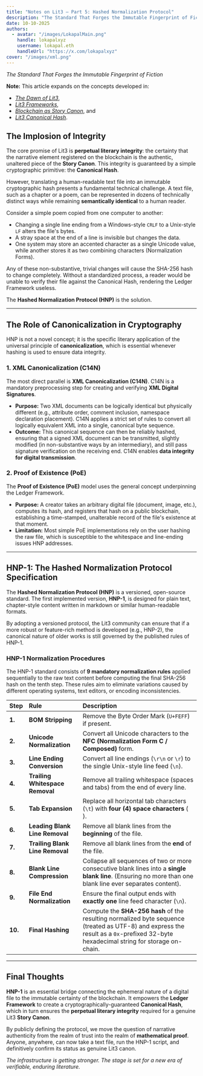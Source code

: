 ```yaml
---
title: "Notes on Lit3 — Part 5: Hashed Normalization Protocol"
description: "The Standard That Forges the Immutable Fingerprint of Fiction."
date: 10-10-2025
authors:
  - avatar: "/images/LokapalMain.png"
    handle: lokapalxyz
    username: lokapal.eth
    handleUrl: "https://x.com/lokapalxyz"
cover: "/images/xml.png"
---
```


*The Standard That Forges the Immutable Fingerprint of Fiction*

**Note:** This article expands on the concepts developed in:
- [*The Dawn of Lit3*](https://www.lokapal.xyz/en/thoughtchain/the-dawn-of-lit3),
- [*Lit3 Frameworks*](https://www.lokapal.xyz/en/thoughtchain/lit3-frameworks),
- [*Blockchain as Story Canon*](https://www.lokapal.xyz/en/thoughtchain/blockchain-canon), and
- [*Lit3 Canonical Hash*](https://www.lokapal.xyz/en/thoughtchain/blockchain-canon).

## The Implosion of Integrity

The core promise of Lit3 is **perpetual literary integrity**: the certainty that the narrative element registered on the blockchain is the authentic, unaltered piece of the **Story Canon**. This integrity is guaranteed by a simple cryptographic primitive: the **Canonical Hash**.

However, translating a human-readable text file into an immutable cryptographic hash presents a fundamental technical challenge. A text file, such as a chapter or a poem, can be represented in dozens of technically distinct ways while remaining **semantically identical** to a human reader.

Consider a simple poem copied from one computer to another:

* Changing a single line ending from a Windows-style `CRLF` to a Unix-style `LF` alters the file's bytes.
* A stray space at the end of a line is invisible but changes the data.
* One system may store an accented character as a single Unicode value, while another stores it as two combining characters (Normalization Forms).

Any of these non-substantive, trivial changes will cause the SHA-256 hash to change completely. Without a standardized process, a reader would be unable to verify their file against the Canonical Hash, rendering the Ledger Framework useless.

The **Hashed Normalization Protocol (HNP)** is the solution.

---

## The Role of Canonicalization in Cryptography

HNP is not a novel concept; it is the specific literary application of the universal principle of **canonicalization**, which is essential whenever hashing is used to ensure data integrity.

### 1. XML Canonicalization (C14N)

The most direct parallel is **XML Canonicalization (C14N)**. C14N is a mandatory preprocessing step for creating and verifying **XML Digital Signatures**.

* **Purpose:** Two XML documents can be logically identical but physically different (e.g., attribute order, comment inclusion, namespace declaration placement). C14N applies a strict set of rules to convert all logically equivalent XML into a single, canonical byte sequence.
* **Outcome:** This canonical sequence can then be reliably hashed, ensuring that a signed XML document can be transmitted, slightly modified (in non-substantive ways by an intermediary), and still pass signature verification on the receiving end. C14N enables **data integrity for digital transmission**.

### 2. Proof of Existence (PoE)

The **Proof of Existence (PoE)** model uses the general concept underpinning the Ledger Framework.

* **Purpose:** A creator takes an arbitrary digital file (document, image, etc.), computes its hash, and registers that hash on a public blockchain, establishing a time-stamped, unalterable record of the file's existence at that moment.
* **Limitation:** Most simple PoE implementations rely on the user hashing the raw file, which is susceptible to the whitespace and line-ending issues HNP addresses.

---

## HNP-1: The Hashed Normalization Protocol Specification

The **Hashed Normalization Protocol (HNP)** is a versioned, open-source standard. The first implemented version, **HNP-1**, is designed for plain text, chapter-style content written in markdown or similar human-readable formats.

By adopting a versioned protocol, the Lit3 community can ensure that if a more robust or feature-rich method is developed (e.g., HNP-2), the canonical nature of older works is still governed by the published rules of HNP-1.

### HNP-1 Normalization Procedures

The HNP-1 standard consists of **9 mandatory normalization rules** applied sequentially to the raw text content before computing the final SHA-256 hash on the tenth step. These rules aim to eliminate variations caused by different operating systems, text editors, or encoding inconsistencies.

| Step | Rule | Description |
| :--- | :--- | :--- |
| **1.** | **BOM Stripping** | Remove the Byte Order Mark (`U+FEFF`) if present. |
| **2.** | **Unicode Normalization** | Convert all Unicode characters to the **NFC (Normalization Form C / Composed)** form. |
| **3.** | **Line Ending Conversion** | Convert all line endings (`\r\n` or `\r`) to the single Unix-style line feed (`\n`). |
| **4.** | **Trailing Whitespace Removal** | Remove all trailing whitespace (spaces and tabs) from the end of every line. |
| **5.** | **Tab Expansion** | Replace all horizontal tab characters (`\t`) with **four (4) space characters** (`    `). |
| **6.** | **Leading Blank Line Removal** | Remove all blank lines from the **beginning** of the file. |
| **7.** | **Trailing Blank Line Removal** | Remove all blank lines from the **end** of the file. |
| **8.** | **Blank Line Compression** | Collapse all sequences of two or more consecutive blank lines into a **single blank line**. (Ensuring no more than one blank line ever separates content). |
| **9.** | **File End Normalization** | Ensure the final output ends with **exactly one** line feed character (`\n`). |
| **10.**| **Final Hashing** | Compute the **SHA-256 hash** of the resulting normalized byte sequence (treated as UTF-8) and express the result as a `0x`-prefixed 32-byte hexadecimal string for storage on-chain.

-----

## Final Thoughts

**HNP-1** is an essential bridge connecting the ephemeral nature of a digital file to the immutable certainty of the blockchain. It empowers the **Ledger Framework** to create a cryptographically-guaranteed **Canonical Hash**, which in turn ensures the **perpetual literary integrity** required for a genuine Lit3 **Story Canon**.

By publicly defining the protocol, we move the question of narrative authenticity from the realm of trust into the realm of **mathematical proof**. Anyone, anywhere, can now take a text file, run the HNP-1 script, and definitively confirm its status as genuine Lit3 canon.

*The infrastructure is getting stronger. The stage is set for a new era of verifiable, enduring literature.*